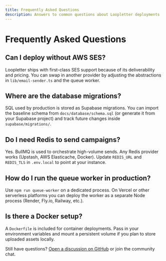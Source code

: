 ```yaml
---
title: Frequently Asked Questions
description: Answers to common questions about Loopletter deployments
---
```


# Frequently Asked Questions

## Can I deploy without AWS SES?

Loopletter ships with first-class SES support because of its deliverability and pricing. You can swap in another provider by adjusting the abstractions in `lib/email-sender.ts` and the queue worker.

## Where are the database migrations?

SQL used by production is stored as Supabase migrations. You can import the baseline schema from `docs/database/schema.sql` (or generate it from your Supabase project) and track future changes inside `supabase/migrations/`.

## Do I need Redis to send campaigns?

Yes. BullMQ is used to orchestrate high-volume sends. Any Redis provider works (Upstash, AWS Elasticache, Docker). Update `REDIS_URL` and `REDIS_TLS` in `.env.local` to point at your instance.

## How do I run the queue worker in production?

Use `npm run queue-worker` on a dedicated process. On Vercel or other serverless platforms you can deploy the worker as a separate Node process (Render, Fly.io, Railway, etc.).

## Is there a Docker setup?

A `Dockerfile` is included for container deployments. Pass in your environment variables and mount a persistent volume if you plan to store uploaded assets locally.

Still have questions? [Open a discussion on GitHub](https://github.com/Loopletter/loopletter/discussions) or join the community chat.
